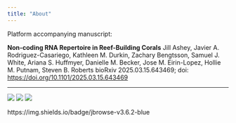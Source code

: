 ```yaml
---
title: "About"
---
```


Platform accompanying manuscript:

**Non-coding RNA Repertoire in Reef-Building Corals**
Jill Ashey, Javier A. Rodriguez-Casariego, Kathleen M. Durkin, Zachary Bengtsson, Samuel J. White, Ariana S. Huffmyer, Danielle M. Becker, Jose M. Eirin-Lopez, Hollie M. Putnam, Steven B. Roberts
bioRxiv 2025.03.15.643469; doi: <https://doi.org/10.1101/2025.03.15.643469>

---

::: {.badges}
<p>
  <img src="https://img.shields.io/github/v/release/urol-e5/deep-dive-genome-browser" />
  <img src="https://img.shields.io/github/last-commit/urol-e5/deep-dive-genome-browser" />
  <img src="https://img.shields.io/badge/jbrowse-v3.6.2-darkblue" />
</p>
:::

 https://img.shields.io/badge/jbrowse-v3.6.2-blue
